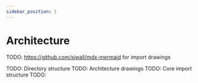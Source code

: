 ```yaml
---
sidebar_position: 1
---
```


# Architecture

TODO: https://github.com/sjwall/mdx-mermaid for import drawings

TODO: Directory structure
TODO: Architecture drawings
TODO: Core import structure
TODO:
